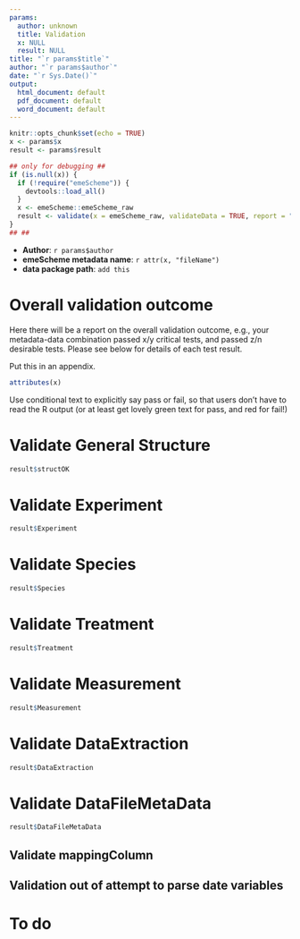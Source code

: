 ```yaml
---
params:
  author: unknown
  title: Validation
  x: NULL
  result: NULL
title: "`r params$title`"
author: "`r params$author`"
date: "`r Sys.Date()`"
output:
  html_document: default
  pdf_document: default
  word_document: default
---
```



```r
knitr::opts_chunk$set(echo = TRUE)
x <- params$x
result <- params$result

## only for debugging ##
if (is.null(x)) {
  if (!require("emeScheme")) {
    devtools::load_all()
  }
  x <- emeScheme::emeScheme_raw
  result <- validate(x = emeScheme_raw, validateData = TRUE, report = "none")
}
## ##
```

* **Author**: `r params$author`
* **emeScheme metadata name**: `r attr(x, "fileName")`
* **data package path**: `add this`

# Overall validation outcome

Here there will be a report on the overall validation outcome, e.g., your metadata-data combination passed x/y critical tests, and passed z/n desirable tests. Please see below for details of each test result.


Put this in an appendix.
```r
attributes(x)
```

Use conditional text to explicitly say pass or fail, so that users don't have to read the R output (or at least get lovely green text for pass, and red for fail!)

# Validate General Structure
```r
result$structOK
```


# Validate Experiment
```r
result$Experiment
```
# Validate Species
```r
result$Species
```

# Validate Treatment
```r
result$Treatment
```

# Validate Measurement
```r
result$Measurement
```

# Validate DataExtraction
```r
result$DataExtraction
```

# Validate DataFileMetaData
```r
result$DataFileMetaData
```

## Validate mappingColumn

## Validation out of attempt to parse date variables

# To do

